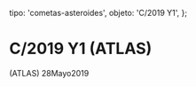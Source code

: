 
  tipo: 'cometas-asteroides',
  objeto: 'C/2019 Y1',
};

# C/2019 Y1 (ATLAS)

<Imagen
  src="registro/c2019-y1_20190528_c2019-y1_20200528_i88.jpg"
  fecha="20190528"
/>

 (ATLAS) 28Mayo2019